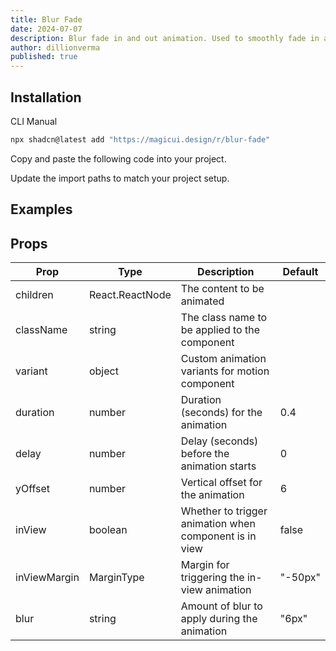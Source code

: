 ```yaml
---
title: Blur Fade
date: 2024-07-07
description: Blur fade in and out animation. Used to smoothly fade in and out content.
author: dillionverma
published: true
---
```


<ComponentPreview name="blur-fade-demo" />

## Installation

<Tabs defaultValue="cli">

<TabsList>
  <TabsTrigger value="cli">CLI</TabsTrigger>
  <TabsTrigger value="manual">Manual</TabsTrigger>
</TabsList>
<TabsContent value="cli">

```bash
npx shadcn@latest add "https://magicui.design/r/blur-fade"
```

</TabsContent>

<TabsContent value="manual">

<Steps>

<Step>Copy and paste the following code into your project.</Step>

<ComponentSource name="blur-fade" />

<Step>Update the import paths to match your project setup.</Step>

</Steps>

</TabsContent>

</Tabs>

## Examples

<ComponentPreview name="blur-fade-text-demo" />

## Props

| Prop         | Type            | Description                                            | Default |
| ------------ | --------------- | ------------------------------------------------------ | ------- |
| children     | React.ReactNode | The content to be animated                             |         |
| className    | string          | The class name to be applied to the component          |         |
| variant      | object          | Custom animation variants for motion component         |         |
| duration     | number          | Duration (seconds) for the animation                   | 0.4     |
| delay        | number          | Delay (seconds) before the animation starts            | 0       |
| yOffset      | number          | Vertical offset for the animation                      | 6       |
| inView       | boolean         | Whether to trigger animation when component is in view | false   |
| inViewMargin | MarginType      | Margin for triggering the in-view animation            | "-50px" |
| blur         | string          | Amount of blur to apply during the animation           | "6px"   |

